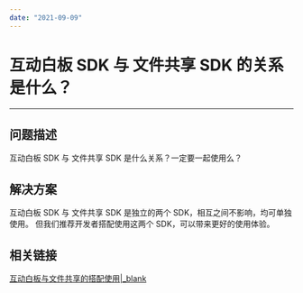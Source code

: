 ```yaml
---
date: "2021-09-09"
---
```

# 互动白板 SDK 与 文件共享 SDK 的关系是什么？
---

## 问题描述

互动白板 SDK 与 文件共享 SDK 是什么关系？一定要一起使用么？

## 解决方案

互动白板 SDK 与 文件共享 SDK 是独立的两个 SDK，相互之间不影响，均可单独使用。
但我们推荐开发者搭配使用这两个 SDK，可以带来更好的使用体验。

## 相关链接
[互动白板与文件共享的搭配使用\|_blank](#9870)
